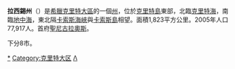 {{Infobox Pref GR
|name = 拉西錫
|name_local = Νομός Λασιθίου
|flag_reg = 
|image_map =  GreeceLasithi.png
|periph = [[克里特|克里特]] 
|capital = [[聖尼古拉奧斯|聖尼古拉奧斯]]
|population = 77917 
|population_as_of = 2005年
|pop_rank = 第41位
|popdens_rank = 第38位
|area = 1823
|area_rank = 第36位
|postal_code = 72x xx
|area_code = 284x0
|licence = ΑΝ
|provinces = 4
|municip = 8
|commun = 0
|ISO = GR-92
|website = [http://www.lassithi.gr www.lassithi.gr]
|munic_map = Lasithi municipalities numbered.png}}
'''拉西錫州'''（{{lang-el|Λασίθι}}）是[[希臘|希臘]][[克里特大區|克里特大區]]的一個[[希臘州份|州]]，位於[[克里特島|克里特島]]東部，北臨[[克里特海|克里特海]]，南臨[[地中海|地中海]]，東北隔[[卡索斯海峽|卡索斯海峽]]與[[卡索斯島|卡索斯島]]相望。面積1,823平方公里。2005年人口77,917人。首府[[聖尼古拉奧斯|聖尼古拉奧斯]]。

下分8市。

[[Category:拉西锡州|*]]
[[Category:克里特大区|Category:克里特大区]]
[[Category:希臘州份|Λ]]